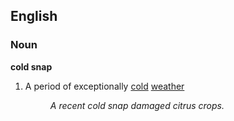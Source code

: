 ==English==

===Noun===
'''cold snap'''
#A period of exceptionally [[cold]] [[weather]]
#: ''A recent cold snap damaged citrus crops.''